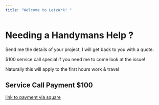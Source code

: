 ---
title: "Welcome to LetzWrk! "
---

# Needing a Handymans Help ? 

Send me the details of your project, I will get back to you with a quote. 

$100 service call special if you need me to come look at the issue! 

Naturally this will apply to the first hours work & travel

## Service Call Payment $100
[link to payment via square](/payments)

<!--

### Heading H3
Heading 3 text

#### Heading H4
Heading 4 text

##### Heading H5
Heading 5 text

###### Heading H6
Heading 6 text

## Lists
- Item 1
- Item 2
- Item 3
- Item 4
- Item 5

## Links


* Absolute: [Demo](https://learn.hasura.io/graphql/react)

-->